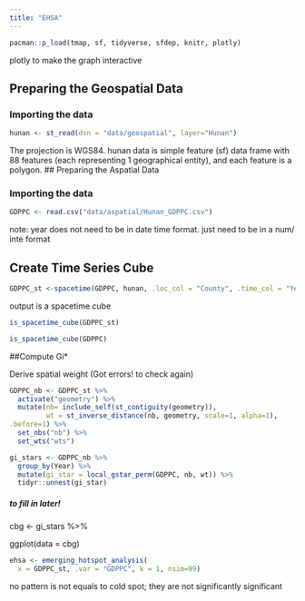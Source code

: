 ```yaml
---
title: "EHSA"
---
```



```r
pacman::p_load(tmap, sf, tidyverse, sfdep, knitr, plotly)
```
plotly to make the graph interactive 

## Preparing the Geospatial Data

### Importing the data
```r
hunan <- st_read(dsn = "data/geospatial", layer="Hunan")
```
The projection is WGS84. 
hunan data is simple feature (sf) data frame with 88 features (each representing 1 geographical entity), and each feature is a polygon. 
## Preparing the Aspatial Data

### Importing the data

```r
GDPPC <- read.csv("data/aspatial/Hunan_GDPPC.csv")
```

note: year does not need to be in date time format. just need to be in a num/ inte format 

## Create Time Series Cube 

```r
GDPPC_st <-spacetime(GDPPC, hunan, .loc_col = "County", .time_col = "Year")
```

output is a spacetime cube 

```r
is_spacetime_cube(GDPPC_st)
```
```r
is_spacetime_cube(GDPPC)
```

##Compute Gi* 

Derive spatial weight (Got errors! to check again)

```r
GDPPC_nb <- GDPPC_st %>% 
  activate("geometry") %>% 
  mutate(nb= include_self(st_contiguity(geometry)),
         wt = st_inverse_distance(nb, geometry, scale=1, alpha=1),
.before=1) %>%
  set_nbs("nb") %>%
  set_wts("wts")
```
```r
gi_stars <- GDPPC_nb %>% 
  group_by(Year) %>%
  mutate(gi_star = local_gstar_perm(GDPPC, nb, wt)) %>% 
  tidyr::unnest(gi_star)
```

##### to fill in later! 
cbg <- gi_stars %>%

ggplot(data = cbg)

```r
ehsa <- emerging_hotspot_analysis(
  x = GDPPC_st, .var = "GDPPC", k = 1, nsim=99)
```
no pattern is not equals to cold spot; they are not significantly significant 